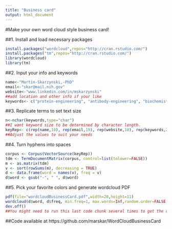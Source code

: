 ```yaml
---
title: "Business card"
output: html_document
---
```

#Make your own word cloud style business card!

##1. Install and load necessary packages
```r
install.packages("wordcloud",repos="http://cran.rstudio.com/")
install.packages("tm",repos="http://cran.rstudio.com/")
library(wordcloud)
library(tm)
```
##2. Input your info and keywords
```r
name<-"Martin-Skarzynski,-PhD"
email<-"skar@mail.nih.gov"
website<-"www.linkedin.com/in/mskarzynski"
##add location and other info if your like
keywords<- c("protein-engineering", "antibody-engineering", "biochemistry", "translational-science", "molecular-modeling", "bioinformatics", "computational-biology", "data-science", "immunotherapy", "cancer-immunology", "oncogenomics", "immunogenomics","protein-purification", "targeted-therapy", "high-throughput-screening", "drug-development", "biotherapeutics", "biotechnology", "biostatistics", "oncoproteomics", "molecular-biology", "cellular-biology")
```
##3. Replicate terms to set text size
```r
n<-nchar(keywords,type="char")
##I want keyword size to be determined by character length.
keyRep<- c(rep(name,18), rep(email,19), rep(website,18), rep(keywords,200/n))
##Adjust the values to suit your needs
```
##4. Turn hyphens into spaces
```r
corpus <- Corpus(VectorSource(keyRep))
tdm <- TermDocumentMatrix(corpus, control=list(tolower=FALSE))
m <- as.matrix(tdm)
v <- sort(rowSums(m), decreasing = TRUE)
d <- data.frame(word = names(v), freq = v)
d$word <- gsub("-", " ", d$word)
```
##5. Pick your favorite colors and generate wordcloud PDF
```r
pdf(file="wordcloudBusinessCard.pdf",width=20,height=11)
wordcloud(d$word, d$freq, min.freq=1, max.words=Inf,random.order=FALSE,random.color=FALSE,colors = c("gold3","red3","seagreen4", "dodgerblue3", "purple4","firebrick3", "darkorange3", "darkgreen","mediumblue","chartreuse4","gray28"), rot.per=0)
dev.off()
##You might need to run this last code chunk several times to get the contact info to show up in the right order (hint: words with larger text size tend to show up in the center).
```
##Code available at https://github.com/marskar/WordCloudBusinessCard